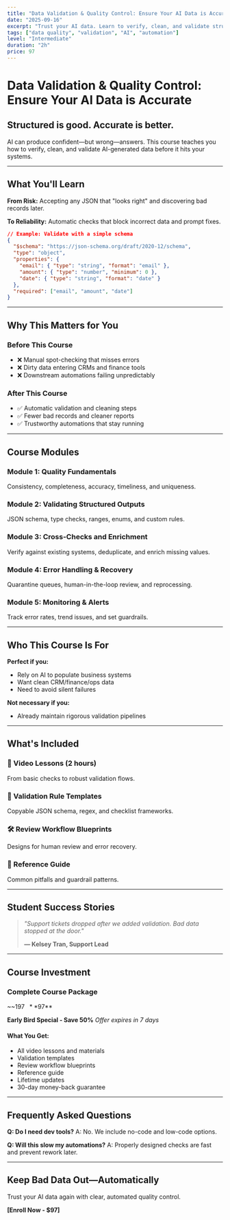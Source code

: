 ```yaml
---
title: "Data Validation & Quality Control: Ensure Your AI Data is Accurate"
date: "2025-09-16"
excerpt: "Trust your AI data. Learn to verify, clean, and validate structured outputs automatically."
tags: ["data quality", "validation", "AI", "automation"]
level: "Intermediate"
duration: "2h"
price: 97
---
```


# Data Validation & Quality Control: Ensure Your AI Data is Accurate

## Structured is good. Accurate is better.

AI can produce confident—but wrong—answers. This course teaches you how to verify, clean, and validate AI-generated data before it hits your systems.

---

## What You'll Learn

**From Risk:**
Accepting any JSON that "looks right" and discovering bad records later.

**To Reliability:**
Automatic checks that block incorrect data and prompt fixes.

```json
// Example: Validate with a simple schema
{
  "$schema": "https://json-schema.org/draft/2020-12/schema",
  "type": "object",
  "properties": {
    "email": { "type": "string", "format": "email" },
    "amount": { "type": "number", "minimum": 0 },
    "date": { "type": "string", "format": "date" }
  },
  "required": ["email", "amount", "date"]
}
```

---

## Why This Matters for You

### Before This Course
- ❌ Manual spot-checking that misses errors
- ❌ Dirty data entering CRMs and finance tools
- ❌ Downstream automations failing unpredictably

### After This Course
- ✅ Automatic validation and cleaning steps
- ✅ Fewer bad records and cleaner reports
- ✅ Trustworthy automations that stay running

---

## Course Modules

### Module 1: Quality Fundamentals
Consistency, completeness, accuracy, timeliness, and uniqueness.

### Module 2: Validating Structured Outputs
JSON schema, type checks, ranges, enums, and custom rules.

### Module 3: Cross-Checks and Enrichment
Verify against existing systems, deduplicate, and enrich missing values.

### Module 4: Error Handling & Recovery
Quarantine queues, human-in-the-loop review, and reprocessing.

### Module 5: Monitoring & Alerts
Track error rates, trend issues, and set guardrails.

---

## Who This Course Is For

**Perfect if you:**
- Rely on AI to populate business systems
- Want clean CRM/finance/ops data
- Need to avoid silent failures

**Not necessary if you:**
- Already maintain rigorous validation pipelines

---

## What's Included

### 🎥 Video Lessons (2 hours)
From basic checks to robust validation flows.

### 🧪 Validation Rule Templates
Copyable JSON schema, regex, and checklist frameworks.

### 🛠️ Review Workflow Blueprints
Designs for human review and error recovery.

### 📖 Reference Guide
Common pitfalls and guardrail patterns.

---

## Student Success Stories

> *"Support tickets dropped after we added validation. Bad data stopped at the door."*
>
> **— Kelsey Tran, Support Lead**

---

## Course Investment

### **Complete Course Package**
~~$197~~ **$97**

**Early Bird Special - Save 50%**
*Offer expires in 7 days*

#### What You Get:
- All video lessons and materials
- Validation templates
- Review workflow blueprints
- Reference guide
- Lifetime updates
- 30-day money-back guarantee

---

## Frequently Asked Questions

**Q: Do I need dev tools?**
A: No. We include no-code and low-code options.

**Q: Will this slow my automations?**
A: Properly designed checks are fast and prevent rework later.

---

## Keep Bad Data Out—Automatically

Trust your AI data again with clear, automated quality control.

**[Enroll Now - $97]**









